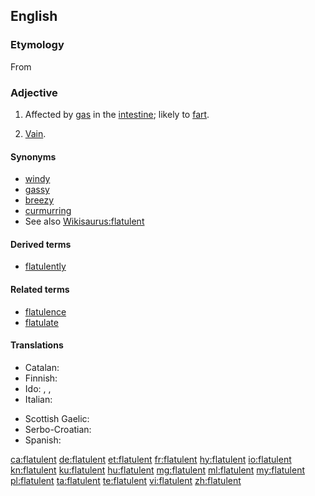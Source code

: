 ==English==

===Etymology===
{{PIE root|en|bʰleh₁|id=blow}}
From {{etyl|frm|en}} {{m|frm|flatulent}}

===Adjective===
{{en-adj}}

# Affected by [[gas]] in the [[intestine]]; likely to [[fart]].
# {{label|en|obsolete}} [[vain|Vain]].

====Synonyms====
* [[windy]]
* [[gassy]]
* [[breezy]]
* [[curmurring]]
* See also [[Wikisaurus:flatulent]]

====Derived terms====
* [[flatulently]]

====Related terms====
* [[flatulence]]
* [[flatulate]]

====Translations====
{{trans-top|affected by gas in the intestine}}
* Catalan: {{t+|ca|flatulent}}
* Finnish: {{t|fi|ilmavaivainen}}
* Ido: {{t+|io|flatulenta}}, {{t+|io|flatuoza}}, {{t+|io|flatuema}}
* Italian: {{t|it|flatulente}}
{{trans-mid}}
* Scottish Gaelic: {{t|gd|gaothach}}
* Serbo-Croatian: {{t+|sh|nadut}}
* Spanish: {{t|es|flatulente}}
{{trans-bottom}}

[[ca:flatulent]]
[[de:flatulent]]
[[et:flatulent]]
[[fr:flatulent]]
[[hy:flatulent]]
[[io:flatulent]]
[[kn:flatulent]]
[[ku:flatulent]]
[[hu:flatulent]]
[[mg:flatulent]]
[[ml:flatulent]]
[[my:flatulent]]
[[pl:flatulent]]
[[ta:flatulent]]
[[te:flatulent]]
[[vi:flatulent]]
[[zh:flatulent]]